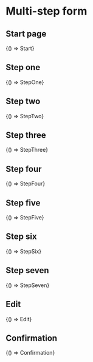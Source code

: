 

<Meta title="Templates/MultiStepForm" />

# Multi-step form

## Start page

<Canvas withSource="close">
  <Story name="Start">{() => Start}</Story>
</Canvas>

## Step one

<Canvas withSource="close">
  <Story name="StepOne">{() => StepOne}</Story>
</Canvas>

## Step two

<Canvas withSource="close">
  <Story name="StepTwo">{() => StepTwo}</Story>
</Canvas>

## Step three

<Canvas withSource="close">
  <Story name="StepThree">{() => StepThree}</Story>
</Canvas>

## Step four

<Canvas withSource="close">
  <Story name="StepFour">{() => StepFour}</Story>
</Canvas>

## Step five

<Canvas withSource="close">
  <Story name="StepFive">{() => StepFive}</Story>
</Canvas>

## Step six

<Canvas withSource="close">
  <Story name="StepSix">{() => StepSix}</Story>
</Canvas>

## Step seven

<Canvas withSource="close">
  <Story name="StepSeven">{() => StepSeven}</Story>
</Canvas>

## Edit

<Canvas withSource="close">
  <Story name="Edit">{() => Edit}</Story>
</Canvas>

## Confirmation

<Canvas withSource="close">
  <Story name="Confirmation">{() => Confirmation}</Story>
</Canvas>